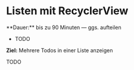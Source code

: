 
# Listen mit RecyclerView

<Callout>
  **Dauer:** bis zu 90 Minuten &mdash; ggs. aufteilen

  - TODO

  **Ziel:** Mehrere Todos in einer Liste anzeigen
</Callout>

TODO